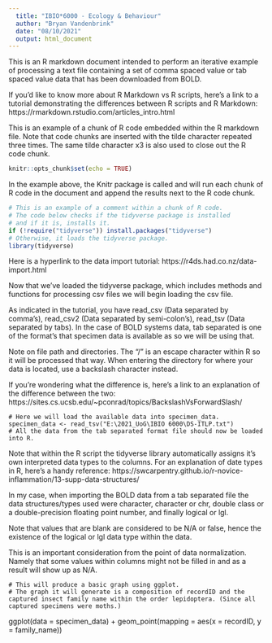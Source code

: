 ```yaml
---
  title: "IBIO*6000 - Ecology & Behaviour"
  author: "Bryan Vandenbrink"
  date: "08/10/2021"
  output: html_document
---
```


This is an R markdown document intended to perform an iterative example of processing a text file containing a set of comma spaced value or tab spaced value data that has been downloaded from BOLD.

If you'd like to know more about R Markdown vs R scripts, here's a link to a tutorial demonstrating the differences between R scripts and R Markdown:
https://rmarkdown.rstudio.com/articles_intro.html

This is an example of a chunk of R code embedded within the R markdown file. Note that code chunks are inserted with the tilde character repeated three times. The same tilde character x3 is also used to close out the R code chunk.

```r
knitr::opts_chunk$set(echo = TRUE)
```
In the example above, the Knitr package is called and will run each chunk of R code in the document and append the results next to the R code chunk.

```r
# This is an example of a comment within a chunk of R code.
# The code below checks if the tidyverse package is installed
# and if it is, installs it.
if (!require("tidyverse")) install.packages("tidyverse")
# Otherwise, it loads the tidyverse package.
library(tidyverse)
```

Here is a hyperlink to the data import tutorial:
https://r4ds.had.co.nz/data-import.html

Now that we've loaded the tidyverse package, which includes methods and functions for processing csv files we will begin loading the csv file.

As indicated in the tutorial, you have read_csv (Data separated by comma's), read_csv2 (Data separated by semi-colon's), read_tsv (Data separated by tabs). In the case of BOLD systems data, tab separated is one of the format's that specimen data is available as so we will be using that.

Note on file path and directories. The "/" is an escape character within R so it will be processed that way. When entering the directory for where your data is located, use a backslash character instead.

If you're wondering what the difference is, here's a link to an explanation of the difference between the two:
https://sites.cs.ucsb.edu/~pconrad/topics/BackslashVsForwardSlash/

```
# Here we will load the available data into specimen_data.
specimen_data <- read_tsv("E:\2021_UoG\IBIO 6000\DS-ITLP.txt")
# All the data from the tab separated format file should now be loaded into R.
```

Note that within the R script the tidyverse library automatically assigns it's own interpreted data types to the columns. For an explanation of date types in R, here's a handy reference: https://swcarpentry.github.io/r-novice-inflammation/13-supp-data-structures/

In my case, when importing the BOLD data from a tab separated file the data structures/types used were character, character or chr, double class or a double-precision floating point number, and finally logical or lgl.

Note that values that are blank are considered to be N/A or false, hence the existence of the logical or lgl data type within the data.

This is an important consideration from the point of data normalization. Namely that some values within columns might not be filled in and as a result will show up as N/A.

```
# This will produce a basic graph using ggplot.
# The graph it will generate is a composition of recordID and the captured insect family name within the order lepidoptera. (Since all captured specimens were moths.)
```
ggplot(data = specimen_data) +
  geom_point(mapping = aes(x = recordID, y = family_name))
